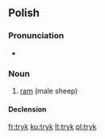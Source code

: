 ==Polish==

===Pronunciation===
* {{IPA|[trɨk]}}

===Noun===
{{infl|pl|noun|g=m}}

# [[ram]] (male sheep)

====Declension====
{{pl-decl-noun
|tryk|tryki
|tryka|tryków
|trykowi|trykom
|tryka|tryki
|trykiem|trykami
|tryku|trykach
|tryku|tryki
}}

[[fr:tryk]]
[[ku:tryk]]
[[lt:tryk]]
[[pl:tryk]]